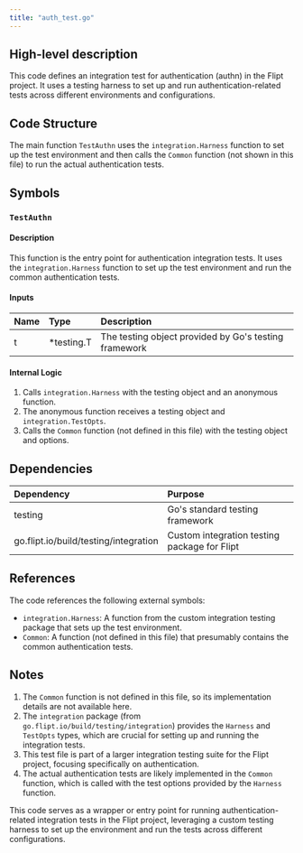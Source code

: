 ```yaml
---
title: "auth_test.go"
---
```


## High-level description
This code defines an integration test for authentication (authn) in the Flipt project. It uses a testing harness to set up and run authentication-related tests across different environments and configurations.

## Code Structure
The main function `TestAuthn` uses the `integration.Harness` function to set up the test environment and then calls the `Common` function (not shown in this file) to run the actual authentication tests.

## Symbols

### `TestAuthn`
#### Description
This function is the entry point for authentication integration tests. It uses the `integration.Harness` function to set up the test environment and run the common authentication tests.

#### Inputs
| Name | Type | Description |
|:-----|:-----|:------------|
| t | *testing.T | The testing object provided by Go's testing framework |

#### Internal Logic
1. Calls `integration.Harness` with the testing object and an anonymous function.
2. The anonymous function receives a testing object and `integration.TestOpts`.
3. Calls the `Common` function (not defined in this file) with the testing object and options.

## Dependencies
| Dependency | Purpose |
|:-----------|:--------|
| testing | Go's standard testing framework |
| go.flipt.io/build/testing/integration | Custom integration testing package for Flipt |

## References
The code references the following external symbols:
- `integration.Harness`: A function from the custom integration testing package that sets up the test environment.
- `Common`: A function (not defined in this file) that presumably contains the common authentication tests.

## Notes
1. The `Common` function is not defined in this file, so its implementation details are not available here.
2. The `integration` package (from `go.flipt.io/build/testing/integration`) provides the `Harness` and `TestOpts` types, which are crucial for setting up and running the integration tests.
3. This test file is part of a larger integration testing suite for the Flipt project, focusing specifically on authentication.
4. The actual authentication tests are likely implemented in the `Common` function, which is called with the test options provided by the `Harness` function.

This code serves as a wrapper or entry point for running authentication-related integration tests in the Flipt project, leveraging a custom testing harness to set up the environment and run the tests across different configurations.